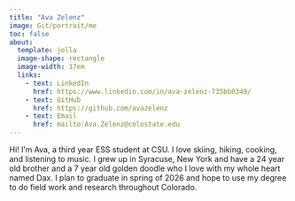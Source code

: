 ```yaml
---
title: "Ava Zelenz"
image: Git/portrait/me
toc: false
about: 
  template: jolla
  image-shape: rectangle
  image-width: 17em
  links:
    - text: LinkedIn
      href: https://www.linkedin.com/in/ava-zelenz-735bb0349/
    - text: GitHub
      href: https://github.com/avazelenz
    - text: Email
      href: mailto:Ava.Zelenz@colostate.edu
---
```


Hi! I'm Ava, a third year ESS student at CSU. I love skiing, hiking, cooking, and listening to music. I grew up in Syracuse, New York and have a 24 year old brother and a 7 year old golden doodle who I love with my whole heart named Dax. I plan to graduate in spring of 2026 and hope to use my degree to do field work and research throughout Colorado.
